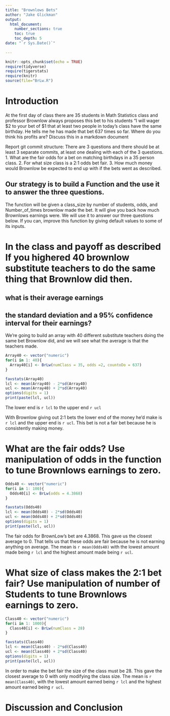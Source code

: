 ```yaml
---
title: "Brownlows Bets"
author: "Jake Glickman"
output: 
  html_document:
    number_sections: true
    toc: true
    toc_depth: 5
date: "`r Sys.Date()`"    
    
---
```

```r
knitr::opts_chunk$set(echo = TRUE)
require(tidyverse)
require(tigerstats)
require(knitr)
source(file="BrLw.R")
```


<!-- We recommend you use git branches -- create a separate branch for each major section i.e. Introduction, Methods, Results, Inferential Results, and Discussion and Conclusions - leave the YAML block untouched until the final merge where you put in your own name !-->

# Introduction

<!--In this section you explain what you are trying to show.  Where did the data come from?  What is the research or other question you are trying to answer?!-->

 At the first day of class there are 35 students in Math Statistics class and professor Brownlow always proposes this bet to his students "I will wager $2 to your bet of $1 that at least two people in today's class have  the same birthday.  He tells me he has made that bet 637 times so far. Where do you think his profits are? Discuss this in a markdown document
 
Report git commit structure:
There are 3 questions and there should be at least 3 separate commits, at least one dealing with each of the 3 questions.
1. What are the fair odds for a bet on matching birthdays in a 35 person class.
2. For what size class is a 2:1 odds bet fair.
3. How much money would Brownlow be expected to end up with if the bets went as described.

## Our strategy is to build a Function and the use it to answer the three questions. 

The function will be given a class_size by number of students, odds, and Number_of_times brownlow made the bet.  It will give you back how much Brownlows earnings were. We will use it to answer our three questions below. If you can, improve this function by giving default values to some of its inputs. 

# In the class and payoff as described  If you highered 40 brownlow substitute teachers to do the same thing that Brownlow did then.
## what is their average earnings
## the standard deviation and a 95% confidence interval for their earnings?
  
<!--Explain and display your method of coming up with a 95% confidence interval of  professor Brownlows winnings (or losings)-->

We're going to build an array with 40 different substitute teachers doing the same bet Brownlow did, and we will see what the average is that the teachers made.

```r
Array40 <- vector("numeric")
for(i in 1: 40){
  Array40[i] <- BrLw(numClass = 35, odds =2, countoDo = 637)
}

favstats(Array40)
lcl <- mean(Array40) - 2*sd(Array40)
ucl <- mean(Array40) + 2*sd(Array40)
options(digits = 1)
print(paste(lcl, ucl))
```

The lower end is `r lcl` to the upper end `r ucl`

With Brownlow giving out 2:1 bets the lower end of the money he'd make is `r lcl` and the upper end is `r ucl`. This bet is not a fair bet because he is consistently making money.

# What are the fair odds? Use manipulation of odds in the function to tune Brownlows earnings to zero. 


<!--Decide on your methods:  In this section explain the approach you will take to attack the issue --- how will you decide on a likely estimate of professor Brownlow's earnings or losses after 637 bets. Also explain how you construct a 95% confidence interval about your estimate of his winnings !-->


```r
Odds40 <- vector("numeric")
for(i in 1: 100){
  Odds40[i] <- BrLw(odds = 4.3868)
}

favstats(Odds40)
lcl <- mean(Odds40) - 2*sd(Odds40)
ucl <- mean(Odds40) + 2*sd(Odds40)
options(digits = 1)
print(paste(lcl, ucl))
```

The fair odds for BrownLow's bet are 4.3868. This gave us the closest average to 0. That tells us that these odds are fair because he is not earning anything on average. The mean is `r mean(Odds40)` with the lowest amount made being `r lcl` and the highest amount made being `r ucl`.


# What size of class makes the 2:1 bet fair?  Use manipulation of number of Students to tune Brownlows earnings to zero.

<!--Explain and display the results of your method of coming up with the estimate of professor Brownlows betting profits!-->


```r
Class40 <- vector("numeric")
for(i in 1: 1000){
  Class40[i] <- BrLw(numClass = 28)
}

favstats(Class40)
lcl <- mean(Class40) - 2*sd(Class40)
ucl <- mean(Class40) + 2*sd(Class40)
options(digits = 1)
print(paste(lcl, ucl))
```

In order to make the bet fair the size of the class must be 28. This gave the closest average to 0 with only modifying the class size. The mean is `r mean(Class40)`, with the lowest amount earned being `r lcl` and the highest amount earned being `r ucl`.

# Discussion and Conclusion

<!--Discussion and conclusion here.  If professor Brownlow is consistantly making or losing money how could he change his payout so that his profits center on zero?  Also discuss what size his class should be in order to have his current scheme balance at zero profit.!-->

